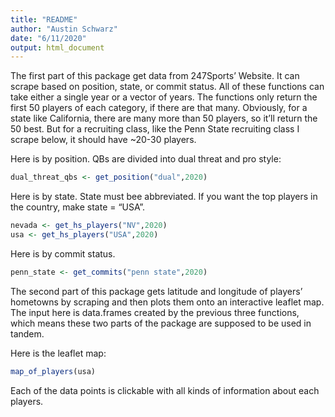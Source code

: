 ```yaml
---
title: "README"
author: "Austin Schwarz"
date: "6/11/2020"
output: html_document
---
```


The first part of this package get data from 247Sports' Website. It can scrape based on position, state, or commit status. All of these functions can take either a single year or a vector of years. The functions only return the first 50 players of each category, if there are that many. Obviously, for a state like California, there are many more than 50 players, so it'll return the 50 best. But for a recruiting class, like the Penn State recruiting class I scrape below, it should have ~20-30 players.

Here is by position. QBs are divided into dual threat and pro style:
```r
dual_threat_qbs <- get_position("dual",2020)
```

Here is by state. State must bee abbreviated. If you want the top players in the country, make state = "USA".
```r
nevada <- get_hs_players("NV",2020)
usa <- get_hs_players("USA",2020)
```

Here is by commit status. 
```r
penn_state <- get_commits("penn state",2020)
```

The second part of this package gets latitude and longitude of players' hometowns by scraping and then plots them onto an interactive leaflet map. The input here is data.frames created by the previous three functions, which means these two parts of the package are supposed to be used in tandem.

Here is the leaflet map:
```r
map_of_players(usa)
```

Each of the data points is clickable with all kinds of information about each players.